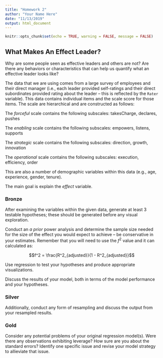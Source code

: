 ```yaml
---
title: "Homework 2"
author: "Your Name Here"
date: "11/13/2019"
output: html_document
---
```


```r
knitr::opts_chunk$set(echo = TRUE, warning = FALSE, message = FALSE)
```

## What Makes An Effect Leader?

Why are some people seen as effective leaders and others are not? Are there any behaviors or characteristics that can help us quantify what an effective leader looks like? 

The data that we are using comes from a large survey of employees and their direct manager (i.e., each leader provided self-ratings and their direct subordinates provided rating about the leader -- this is reflected by the `Rater` variable). This data contains individual items and the scale score for those items. The scale are hierarchical and are constructed as follows:

The *forceful* scale contains the following subscales: takesCharge, declares, pushes

The *enabling* scale contains the following subscales: empowers, listens, supports

The *strategic* scale contains the following subscales: direction, growth, innovation

The *operational* scale contains the following subscales: execution, efficiency, order

This are also a number of demographic variables within this data (e.g., age, experience, gender, tenure). 

The main goal is explain the *effect* variable. 

### Bronze

After examining the variables within the given data, generate at least 3 testable hypotheses; these should be generated before any visual exploration. 

Conduct an *a prior* power analysis and determine the sample size needed for the size of the effect you would expect to achieve -- be conservative in your estimates. Remember that you will need to use the $f^2$ value and it can calculated as:

$$f^2 = \frac{R^2_{adjusted}}{1 - R^2_{adjusted}}$$


Use regression to test your hypotheses and produce appropriate visualizations.

Discuss the results of your model, both in terms of the model performance and your hypotheses. 

### Silver

Additionally, conduct any form of resampling and discuss the output from your resampled results.

### Gold

Consider any potential problems of your original regression model(s). Were there any observations exhibiting leverage? How sure are you about the standard errors? Identify one specific issue and revise your model strategy to allieviate that issue.